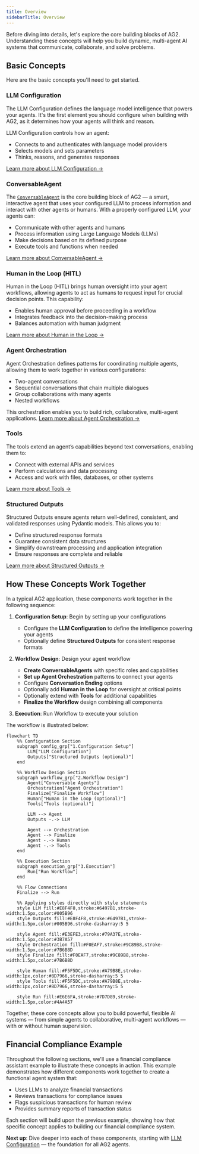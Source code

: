 ```yaml
---
title: Overview
sidebarTitle: Overview
---
```


Before diving into details, let's explore the core building blocks of AG2. Understanding these concepts will help you build dynamic, multi-agent AI systems that communicate, collaborate, and solve problems.

## Basic Concepts

Here are the basic concepts you'll need to get started.

### LLM Configuration

The LLM Configuration defines the language model intelligence that powers your agents. It's the first element you should configure when building with AG2, as it determines how your agents will think and reason.

LLM Configuration controls how an agent:

- Connects to and authenticates with language model providers
- Selects models and sets parameters
- Thinks, reasons, and generates responses

[Learn more about LLM Configuration →](../llm-configuration)

### ConversableAgent

The [`ConversableAgent`](../../../api-reference/autogen/ConversableAgent) is the core building block of AG2 — a smart, interactive agent that uses your configured LLM to process information and interact with other agents or humans. With a properly configured LLM, your agents can:

- Communicate with other agents and humans
- Process information using Large Language Models (LLMs)
- Make decisions based on its defined purpose
- Execute tools and functions when needed

[Learn more about ConversableAgent →](../conversable-agent)

### Human in the Loop (HITL)

Human in the Loop (HITL) brings human oversight into your agent workflows, allowing agents to act as humans to request input for crucial decision points. This capability:

- Enables human approval before proceeding in a workflow
- Integrates feedback into the decision-making process
- Balances automation with human judgment

[Learn more about Human in the Loop →](../human-in-the-loop)

### Agent Orchestration

Agent Orchestration defines patterns for coordinating multiple agents, allowing them to work together in various configurations:

- Two-agent conversations
- Sequential conversations that chain multiple dialogues
- Group collaborations with many agents
- Nested workflows

This orchestration enables you to build rich, collaborative, multi-agent applications. [Learn more about Agent Orchestration →](/docs/user-guide/basic-concepts/introducing-group-chat)

### Tools

The tools extend an agent’s capabilities beyond text conversations, enabling them to:

- Connect with external APIs and services
- Perform calculations and data processing
- Access and work with files, databases, or other systems

[Learn more about Tools →](../introducing-tools)

### Structured Outputs

Structured Outputs ensure agents return well-defined, consistent, and validated responses using Pydantic models. This allows you to:

- Define structured response formats
- Guarantee consistent data structures
- Simplify downstream processing and application integration
- Ensure responses are complete and reliable

[Learn more about Structured Outputs →](../structured-outputs)


## How These Concepts Work Together

In a typical AG2 application, these components work together in the following sequence:

1. **Configuration Setup**: Begin by setting up your configurations

    - Configure the **LLM Configuration** to define the intelligence powering your agents
    - Optionally define **Structured Outputs** for consistent response formats


2. **Workflow Design**: Design your agent workflow

    - **Create ConversableAgents** with specific roles and capabilities
    - **Set up Agent Orchestration** patterns to connect your agents
    - Configure **Conversation Ending** options
    - Optionally add **Human in the Loop** for oversight at critical points
    - Optionally extend with **Tools** for additional capabilities
    - **Finalize the Workflow** design combining all components


3. **Execution**: Run Workflow to execute your solution

The workflow is illustrated below:

``` mermaid
flowchart TD
    %% Configuration Section
    subgraph config_grp["1.Configuration Setup"]
        LLM["LLM Configuration"]
        Outputs["Structured Outputs (optional)"]
    end

    %% Workflow Design Section
    subgraph workflow_grp["2.Workflow Design"]
        Agent["Conversable Agents"]
        Orchestration["Agent Orchestration"]
        Finalize["Finalize Workflow"]
        Human["Human in the Loop (optional)"]
        Tools["Tools (optional)"]

        LLM --> Agent
        Outputs -.-> LLM

        Agent --> Orchestration
        Agent --> Finalize
        Agent -.-> Human
        Agent -.-> Tools
    end

    %% Execution Section
    subgraph execution_grp["3.Execution"]
        Run["Run Workflow"]
    end

    %% Flow Connections
    Finalize --> Run

    %% Applying styles directly with style statements
    style LLM fill:#E8F4F8,stroke:#6497B1,stroke-width:1.5px,color:#005B96
    style Outputs fill:#E8F4F8,stroke:#6497B1,stroke-width:1.5px,color:#005B96,stroke-dasharray:5 5

    style Agent fill:#E3EFE3,stroke:#79A37E,stroke-width:1.5px,color:#3B7A57
    style Orchestration fill:#F0EAF7,stroke:#9C89B8,stroke-width:1.5px,color:#7B6B8D
    style Finalize fill:#F0EAF7,stroke:#9C89B8,stroke-width:1.5px,color:#7B6B8D

    style Human fill:#F5F5DC,stroke:#A79B8E,stroke-width:1px,color:#8D7966,stroke-dasharray:5 5
    style Tools fill:#F5F5DC,stroke:#A79B8E,stroke-width:1px,color:#8D7966,stroke-dasharray:5 5

    style Run fill:#E6E6FA,stroke:#7D7D89,stroke-width:1.5px,color:#4A4A57
```

Together, these core concepts allow you to build powerful, flexible AI systems — from simple agents to collaborative, multi-agent workflows — with or without human supervision.

## Financial Compliance Example

Throughout the following sections, we'll use a financial compliance assistant example to illustrate these concepts in action. This example demonstrates how different components work together to create a functional agent system that:

- Uses LLMs to analyze financial transactions
- Reviews transactions for compliance issues
- Flags suspicious transactions for human review
- Provides summary reports of transaction status

Each section will build upon the previous example, showing how that specific concept applies to building our financial compliance system.

**Next up**: Dive deeper into each of these components, starting with [LLM Configuration](../llm-configuration) — the foundation for all AG2 agents.
